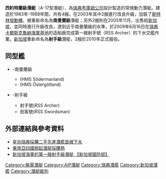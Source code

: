 {{Link style|time=2015-12-13T15:27:04+00:00}}
{{潜艇
|名称= 西約特蘭級 / 射手級 / 南曼蘭級潛艇
|图片=
|照片说明= 在[[瑞典|瑞典]]的西約特蘭級潛艇
|舰种= [[絕氣推進|絕氣推進潛艇]]（射手級 / 南曼蘭級）<br>[[柴電潛艇|柴電潛艇]]（西約特蘭級）
|命名= [[西約特蘭省|西約特蘭省]]
|拥有国={{瑞典}}[[:en:Kockums|考庫姆公司]]設計製造<br>{{新加坡}}
|前型= 挑戰者級-[[新加坡|新加坡]]<br>水怪級（A-14型）-[[瑞典|瑞典]]
|次型= [[哥特蘭級潛艇|哥特蘭級潛艇]]
|同型= 射手號、劍客號等4艘
|竣工= 1986年-1988年
|结局= 服役中
|水上吃水= 5.6米
|水上排水量= 西約特蘭級-1,070噸<br>射手級-1,400噸
|水下排水量= 西約特蘭級-1,150噸<br>射手級-1,500噸<br>南曼蘭級-1,500噸
|极限潜深= 150-200米<br>最大300米
|长度= 60.5米
|阔度= 6.1米
|动力系统= 2 × [[柴油引擎|柴油引擎]][[發動機|發動機]]<br>另外射手級 / 南曼蘭級分別加裝<br>2 × 考庫姆4版- 275R號[[斯特林發動機|斯特林發動機]]
|叶轴= 
|水上极速= 西約特蘭級-11節<br>射手級-8節
|潜行极速= 西約特蘭級-20節<br>射手級-15節<br>南曼蘭級-20節
|乘员= 24-28名
|鱼雷= 6 × 533mm魚雷管<br>3 × 400mm魚雷管<br>12-18枚[[魚雷|魚雷]]
|导弹= 
|其他武装=
|结构= 
|自持力= 
|续航力= 
|其他= }}

'''西約特蘭級潛艇'''（A-17型潛艇）、為[[瑞典|瑞典]][[考庫姆公司|考庫姆公司]]設計製造的常規動力潛艇。建造於1983年-1988年間，共有4艘。在2003年其中2艘進行改良升級，加裝了[[斯特林發動機|斯特林發動機]]，被重新命名為'''南曼蘭級'''潛艇；另外2艘則在2005年11月，出售給[[新加坡|新加坡]]，並同時進行升級改良，達到近乎南曼蘭級的水準，於2009年6月16日在[[瑞典|瑞典]][[卡爾斯克魯納海軍基地|卡爾斯克魯納海軍基地]]的造船廠完成第一艘射手號（RSS Archer）的下水交艦作業。[[新加坡|新加坡]]重新命名為'''射手級'''潛艇，2艘於2010年正式服役。

== 同型艦 ==
* {{瑞典}}-南曼蘭級
** (HMS Södermanland)  
** (HMS Östergötland)
* {{新加坡}}-射手級
** 射手號(RSS Archer)  
** 劍客號(RSS Swordsman)  

{{clear}}

== 外部連結與參考資料 ==
* [http://tw.money.yahoo.com/news_article/adbf/d_a_090617_1_1jkek 星向瑞典採購二手先進潛艦首艘下水]
* [https://web.archive.org/web/20091017104053/http://xinmin.news365.com.cn/jjlw/200910/t20091008_2484837.htm 東南亞四國掀起潛艇採購熱]
* [http://www.mindef.gov.sg/imindef/news_and_events/nr/2009/jun/16jun09_nr.html 新加坡海軍的第一艘射手級潛艇 【新加坡國防部】]{{Wayback|url=http://www.mindef.gov.sg/imindef/news_and_events/nr/2009/jun/16jun09_nr.html |date=20171014234313 }}

[[Category:柴電潛艇|Category:柴電潛艇]]
[[Category:AIP潛艇|Category:AIP潛艇]]
[[Category:瑞典潛艦|Category:瑞典潛艦]]
[[Category:新加坡潛艦|Category:新加坡潛艦]]
[[Category:潛艇級別|Category:潛艇級別]]